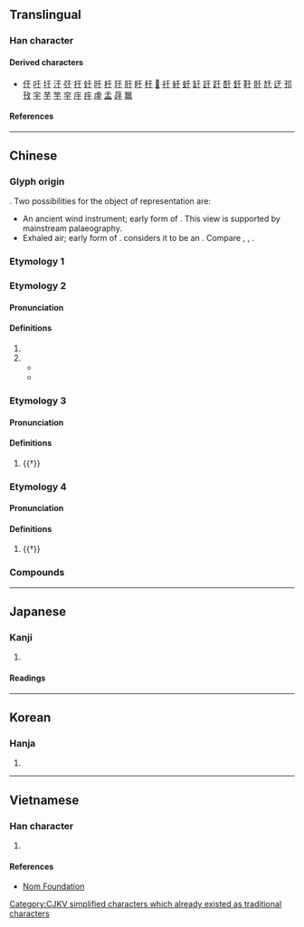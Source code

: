 {{also|千|干|子|𠂌|チ|扵|於|モ}}
{{character info}}
<!-- may be replaced by zh-forms -->
==Translingual==
{{stroke order|type=animate}}

===Han character===
{{Han char|rn=7|rad=二|as=01|sn=3|four=10400|canj=MD|ids=⿱一𬺰,⿻二亅,⿻丁一}}

====Derived characters====
* [[㐵]] [[吁]] [[圩]] [[汙]] [[弙]] [[扜]] [[㚥]] [[旴]] [[杅]] [[玗]] [[䏏]] [[盱]] [[䄨]] [[𤿍]] [[衧]] [[紆]] [[虶]] [[䍂]] [[訏]] [[趶]] [[酑]] [[釪]] [[䩒]] [[骬]] [[㝼]] [[迂]] [[邘]] [[㪀]] [[宇]] [[芋]] [[竽]] [[穻]] [[㡰]] [[㽳]] [[䖉]] [[盂]] [[冔]] [[䵹]]

====References====
{{Han ref|kx=0086.060|dkj=00252|dj=0177.040|hdz=10004.050|uh=4E8E}}

----

==Chinese==

===Glyph origin===
{{Han etym}}
{{liushu|p}}. Two possibilities for the object of representation are:
* An ancient wind instrument; early form of {{och-l|竽}}. This view is supported by mainstream palaeography.
* Exhaled air; early form of {{och-l|吁|to sigh}}. ''{{w|Shuowen}}'' considers it to be an {{Han compound|一|丂|ls=ic|t1=flat stream of air|t2=to exhale|nocap=y}}. Compare {{zh-l|*乎}}, {{zh-l|*兮}}, {{zh-l|*号}}.

===Etymology 1===
{{zh-see|於}}

===Etymology 2===
{{zh-forms|alt=亏,亐}}

====Pronunciation====
{{zh-pron
|m=yú
|c=jyu4,jyu1
|h=
|mn=xm,twv:û/qz,twv:u/zz,tw:î
|w=
|mc=y
|oc=y
|ma=
|cat=pn
}}

====Definitions====
{{zh-hanzi}}

# {{surname|zh}}
# {{n-g|Used in several names and proper nouns.}}
#* {{zh-x|單{chán}于|chief of the Xiongnu; a Chinese surname}}
#* {{zh-x|^淳于|a Chinese surname}}

===Etymology 3===
{{zh-forms}}

====Pronunciation====
{{zh-pron
|m=yū
|cat=a
}}

====Definitions====
{{zh-hanzi}}

# {{†}} {{zh-alt-form|迂|[[large]]; [[vast]]; [[wide]]}}

===Etymology 4===
{{zh-forms}}

====Pronunciation====
{{zh-pron
|m=xū
|cat=
}}

====Definitions====
{{zh-hanzi}}

# {{†}} {{zh-alt-form|吁|{{n-g|An interjection.}}}} {{zh-only|于嗟||于咨}}

===Compounds===
{{zh-der|于于|于嗟|于徐|于思|于時|于歸|于闐|于飛|于飛之樂|伊于胡底|刑于|友于|叔于田|君子于役|單于|大叔于田|大單于|淳于|燕燕于飛|福生于微|錞于|鳳凰于飛|鳳皇于蜚|于田}}

----

==Japanese==

===Kanji===
{{ja-kanji|grade=|rs=二01}}

# {{rfdef|ja|sort=二01}}

====Readings====
{{ja-readings
|on=う, く
|kun=ここ-に, ゆ-く
}}

----

==Korean==

===Hanja===
{{ko-hanja|우}}

# {{rfdef|ko|sort=二01}}

----

==Vietnamese==

===Han character===
{{vi-readings|reading=[[vu]], [[vo]], [[vò]]|rs=二01}}

# {{rfdef|vi|sort=二01}}

====References====
* [http://nomfoundation.org/common/nom_details.php?codepoint=4e8e Nom Foundation]

[[Category:CJKV simplified characters which already existed as traditional characters]]